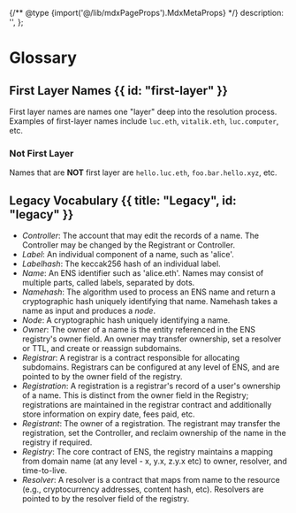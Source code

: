 
{/** @type {import('@/lib/mdxPageProps').MdxMetaProps} */}
    description: '',
};

# Glossary

<WIP />

## First Layer Names {{ id: "first-layer" }}

First layer names are names one "layer" deep into the resolution process. Examples of first-layer names include `luc.eth`, `vitalik.eth`, `luc.computer`, etc.

### Not First Layer
Names that are **NOT** first layer are `hello.luc.eth`, `foo.bar.hello.xyz`, etc.

## Legacy Vocabulary {{ title: "Legacy", id: "legacy" }}

* _Controller_: The account that may edit the records of a name. The Controller may be changed by the Registrant or Controller.
* _Label_: An individual component of a name, such as 'alice'.
* _Labelhash_: The keccak256 hash of an individual label.
* _Name_: An ENS identifier such as 'alice.eth'. Names may consist of multiple parts, called labels, separated by dots.
* _Namehash_: The algorithm used to process an ENS name and return a cryptographic hash uniquely identifying that name. Namehash takes a name as input and produces a _node_.
* _Node_: A cryptographic hash uniquely identifying a name.
* _Owner_: The owner of a name is the entity referenced in the ENS registry's owner field. An owner may transfer ownership, set a resolver or TTL, and create or reassign subdomains.
* _Registrar_: A registrar is a contract responsible for allocating subdomains. Registrars can be configured at any level of ENS, and are pointed to by the owner field of the registry.
* _Registration_: A registration is a registrar's record of a user's ownership of a name. This is distinct from the owner field in the Registry; registrations are maintained in the registrar contract and additionally store information on expiry date, fees paid, etc.
* _Registrant_: The owner of a registration. The registrant may transfer the registration, set the Controller, and reclaim ownership of the name in the registry if required.
* _Registry_: The core contract of ENS, the registry maintains a mapping from domain name (at any level - x, y.x, z.y.x etc) to owner, resolver, and time-to-live.
* _Resolver_: A resolver is a contract that maps from name to the resource (e.g., cryptocurrency addresses, content hash, etc). Resolvers are pointed to by the resolver field of the registry.